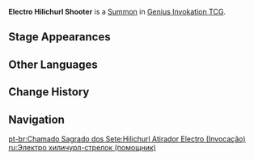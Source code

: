 {{About|the [[Genius Invokation TCG]] Summon|the [[Enemy]]|Electro Hilichurl Shooter}}
{{Genius Invokation TCG Infobox
|title       = Electro Hilichurl Shooter
|id          = 303214
|image       = Electro Hilichurl Shooter Summon.png
|type        = Summon
|group       = Random Hilichurl
|createdby   = Abyssal Summons
|summontype  = Action Card
|usage       = 2
|effect      = '''End Phase:''' Deal 1 {{Color|Electro DMG}}.
|features    = Electro Hilichurl Shooter
}}
'''Electro Hilichurl Shooter''' is a [[Summon]] in [[Genius Invokation TCG]].

==Stage Appearances==
{{Genius Invokation TCG Stage Appearances|createdby=Abyssal Summons}}

==Other Languages==
{{Other Languages|Transclude=Electro Hilichurl Shooter}}

==Change History==
{{Change History|3.3}}

==Navigation==
{{Genius Invokation TCG Navbox|Summon}}

[[pt-br:Chamado Sagrado dos Sete:Hilichurl Atirador Electro (Invocação)]]
[[ru:Электро хиличурл-стрелок (помощник)]]
